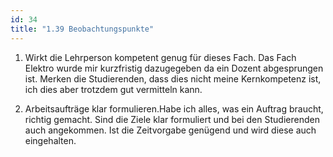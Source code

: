 ```yaml
---
id: 34
title: "1.39 Beobachtungspunkte"
---
```


1. Wirkt die Lehrperson kompetent genug für dieses Fach. Das Fach Elektro wurde mir kurzfristig dazugegeben da ein Dozent abgesprungen ist. Merken die Studierenden, dass dies nicht meine Kernkompetenz ist, ich dies aber trotzdem gut vermitteln kann.

2. Arbeitsaufträge klar formulieren.Habe ich alles, was ein Auftrag braucht, richtig gemacht. Sind die Ziele klar formuliert und bei den Studierenden auch angekommen. Ist die Zeitvorgabe genügend und wird diese auch eingehalten. 